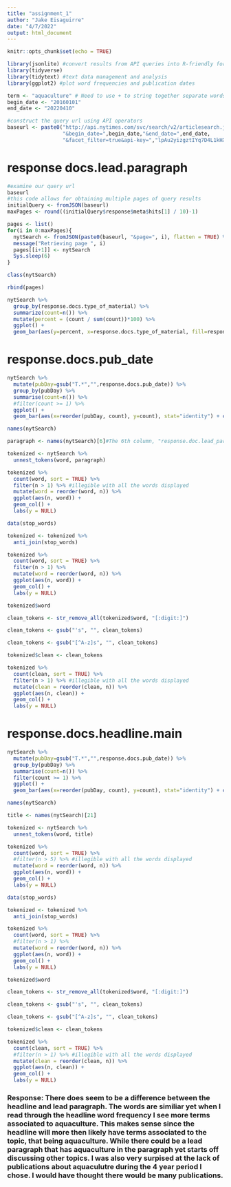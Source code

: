 ```yaml
---
title: "assignment_1"
author: "Jake Eisaguirre"
date: "4/7/2022"
output: html_document
---
```


```r
knitr::opts_chunk$set(echo = TRUE)
```

```r
library(jsonlite) #convert results from API queries into R-friendly formats 
library(tidyverse) 
library(tidytext) #text data management and analysis
library(ggplot2) #plot word frequencies and publication dates
```

```r
term <- "aquaculture" # Need to use + to string together separate words
begin_date <- "20160101"
end_date <- "20220410"

#construct the query url using API operators
baseurl <- paste0("http://api.nytimes.com/svc/search/v2/articlesearch.json?q=",term,
                  "&begin_date=",begin_date,"&end_date=",end_date,
                  "&facet_filter=true&api-key=","lpAu2yizgztIYq7D4L1kHXzrzotPyOoV", sep="")
```


# response docs.lead.paragraph

```r
#examine our query url
baseurl
#this code allows for obtaining multiple pages of query results 
initialQuery <- fromJSON(baseurl)
maxPages <- round((initialQuery$response$meta$hits[1] / 10)-1) 

pages <- list()
for(i in 0:maxPages){
  nytSearch <- fromJSON(paste0(baseurl, "&page=", i), flatten = TRUE) %>% data.frame() 
  message("Retrieving page ", i)
  pages[[i+1]] <- nytSearch 
  Sys.sleep(6) 
}

class(nytSearch)

rbind(pages) 
```

```r
nytSearch %>% 
  group_by(response.docs.type_of_material) %>%
  summarize(count=n()) %>%
  mutate(percent = (count / sum(count))*100) %>%
  ggplot() +
  geom_bar(aes(y=percent, x=response.docs.type_of_material, fill=response.docs.type_of_material), stat = "identity") + coord_flip()

```

# response.docs.pub_date

```r
nytSearch %>%
  mutate(pubDay=gsub("T.*","",response.docs.pub_date)) %>%
  group_by(pubDay) %>%
  summarise(count=n()) %>%
  #filter(count >= 1) %>%
  ggplot() +
  geom_bar(aes(x=reorder(pubDay, count), y=count), stat="identity") + coord_flip()

names(nytSearch)
```


```r
paragraph <- names(nytSearch)[6]#The 6th column, "response.doc.lead_paragraph", is the one we want here.  

tokenized <- nytSearch %>%
  unnest_tokens(word, paragraph)

tokenized %>%
  count(word, sort = TRUE) %>%
  filter(n > 1) %>% #illegible with all the words displayed
  mutate(word = reorder(word, n)) %>%
  ggplot(aes(n, word)) +
  geom_col() +
  labs(y = NULL)
```

```r
data(stop_words)

tokenized <- tokenized %>%
  anti_join(stop_words)

tokenized %>%
  count(word, sort = TRUE) %>%
  filter(n > 1) %>%
  mutate(word = reorder(word, n)) %>%
  ggplot(aes(n, word)) +
  geom_col() +
  labs(y = NULL)
```

```r
tokenized$word

clean_tokens <- str_remove_all(tokenized$word, "[:digit:]")

clean_tokens <- gsub("'s", "", clean_tokens)

clean_tokens <- gsub("[^A-z]s", "", clean_tokens) 

tokenized$clean <- clean_tokens
```

```r
tokenized %>%
  count(clean, sort = TRUE) %>%
  filter(n > 1) %>% #illegible with all the words displayed
  mutate(clean = reorder(clean, n)) %>%
  ggplot(aes(n, clean)) +
  geom_col() +
  labs(y = NULL)
```


# response.docs.headline.main

```r

nytSearch %>%
  mutate(pubDay=gsub("T.*","",response.docs.pub_date)) %>%
  group_by(pubDay) %>%
  summarise(count=n()) %>%
  filter(count >= 1) %>%
  ggplot() +
  geom_bar(aes(x=reorder(pubDay, count), y=count), stat="identity") + coord_flip()

names(nytSearch)
```


```r
title <- names(nytSearch)[21]

tokenized <- nytSearch %>%
  unnest_tokens(word, title)

tokenized %>%
  count(word, sort = TRUE) %>%
  #filter(n > 5) %>% #illegible with all the words displayed
  mutate(word = reorder(word, n)) %>%
  ggplot(aes(n, word)) +
  geom_col() +
  labs(y = NULL)
```

```r
data(stop_words)

tokenized <- tokenized %>%
  anti_join(stop_words)

tokenized %>%
  count(word, sort = TRUE) %>%
  #filter(n > 1) %>%
  mutate(word = reorder(word, n)) %>%
  ggplot(aes(n, word)) +
  geom_col() +
  labs(y = NULL)
```

```r
tokenized$word

clean_tokens <- str_remove_all(tokenized$word, "[:digit:]")

clean_tokens <- gsub("'s", "", clean_tokens)

clean_tokens <- gsub("[^A-z]s", "", clean_tokens) 

tokenized$clean <- clean_tokens
```

```r
tokenized %>%
  count(clean, sort = TRUE) %>%
  #filter(n > 1) %>% #illegible with all the words displayed
  mutate(clean = reorder(clean, n)) %>%
  ggplot(aes(n, clean)) +
  geom_col() +
  labs(y = NULL)
```

### Response: There does seem to be a difference between the headline and lead paragraph. The words are similiar yet when I read through the headline word frequency I see more terms associated to aquaculture. This makes sense since the headline will more then likely have terms associated to the topic, that being aquaculture. While there could be a lead paragraph that has aquaculture in the paragraph yet starts off discussing other topics. I was also very surpised at the lack of publications about aquaculutre during the 4 year period I chose. I would have thought there would be many publications. 

